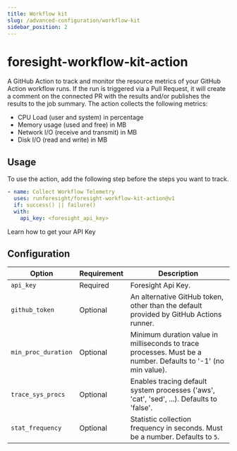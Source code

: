 ```yaml
---
title: Workflow kit
slug: /advanced-configuration/workflow-kit
sidebar_position: 2
---
```


# foresight-workflow-kit-action

A GitHub Action to track and monitor the resource metrics of your GitHub Action workflow runs. If the run is triggered via a Pull Request, it will create a comment on the connected PR with the results and/or publishes the results to the job summary. The action collects the following metrics:

- CPU Load (user and system) in percentage
- Memory usage (used and free) in MB
- Network I/O (receive and transmit) in MB
- Disk I/O (read and write) in MB

## Usage

To use the action, add the following step before the steps you want to track.

```yaml
- name: Collect Workflow Telemetry
  uses: runforesight/foresight-workflow-kit-action@v1
  if: success() || failure()
  with:
    api_key: <foresight_api_key>
```


<Card title="Get your API key" target="/how-to/get-api-key">
  Learn how to get your API Key
</Card>


## Configuration

| Option                | Requirement       | Description
| ---                   | ---               | ---
| `api_key`        | Required          |  Foresight Api Key.
| `github_token`        | Optional          | An alternative GitHub token, other than the default provided by GitHub Actions runner.
| `min_proc_duration`      | Optional          | Minimum duration value in milliseconds to trace processes. Must be a number. Defaults to '-1' (no min value).
| `trace_sys_procs`      | Optional          | Enables tracing default system processes ('aws', 'cat', 'sed', ...). Defaults to 'false'.
| `stat_frequency`      | Optional          | Statistic collection frequency in seconds. Must be a number. Defaults to `5`.
